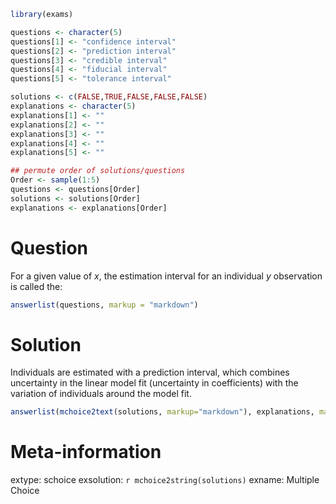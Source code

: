 
```r
library(exams)

questions <- character(5)
questions[1] <- "confidence interval"
questions[2] <- "prediction interval"
questions[3] <- "credible interval"
questions[4] <- "fiducial interval"
questions[5] <- "tolerance interval"

solutions <- c(FALSE,TRUE,FALSE,FALSE,FALSE)
explanations <- character(5)
explanations[1] <- ""
explanations[2] <- ""
explanations[3] <- ""
explanations[4] <- ""
explanations[5] <- ""

## permute order of solutions/questions
Order <- sample(1:5)
questions <- questions[Order]
solutions <- solutions[Order]
explanations <- explanations[Order]  
```

Question
========
  
For a given value of *x*, the estimation interval for an individual *y* observation is called the:

```r
answerlist(questions, markup = "markdown")
```

Solution
========

Individuals are estimated with a prediction interval, which combines uncertainty
in the linear model fit (uncertainty in coefficients) with the variation of
individuals around the model fit.

```r
answerlist(mchoice2text(solutions, markup="markdown"), explanations, markup = "markdown")
```

Meta-information
================
  
  extype: schoice
exsolution: `r mchoice2string(solutions)`
exname: Multiple Choice

